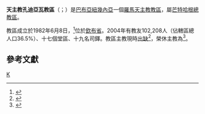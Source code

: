 {{Refimprove|time=2019-09-01T09:12:54+00:00}}
{{noteTA
|G1 = TO
}}
{{Infobox Roman Catholic diocese
|Roman Catholic Diocese of = 天主教孔迪亞瓦教區
|Latin name of diocese = Dioecesis Kundiavana
|image = Chimbu in Papua New Guinea.svg
|caption =教區位置
|location = [[巴布亞紐幾內亞|巴布亞紐幾內亞]]
|territory =[[欽布省|欽布省]]
|population = 102,208
|rite = 拉丁禮
|patron =
|province =芒特哈根
|established = 1982年
|cathedral = [[進教之佑主教座堂_(孔迪亞瓦)|進教之佑主教座堂]]
|co-cathedral = 
|leadership = 主教
|website =
|pope = {{incumbent pope}}
|ordinary = （[[教座出缺|教座出缺]]）
|coadjutor bishop =
|auxiliary =
|emeritus = {{link-nl|亨利·特-馬爾森|Henk te Maarssen}}
}}

'''天主教孔迪亞瓦教區'''（{{lang-la|Dioecesis Kundiavana}}；{{lang-en|Diocese of Kundiawa}}）是[[巴布亞紐幾內亞|巴布亞紐幾內亞]]一個[[羅馬天主教|羅馬天主教]][[教區|教區]]，屬[[天主教芒特哈根總教區|芒特哈根總教區]]。

教區成立於1982年6月8日，<ref>{{cite web |title=KUNDIAVANA* |url=https://w2.vatican.va/content/john-paul-ii/la/apost_constitutions/documents/hf_jp-ii_apc_19820608_kundiavana.html |publisher=Libreria Editrice Vaticana |accessdate=2019-09-01 |archiveurl=https://web.archive.org/web/20190901090022/https://w2.vatican.va/content/john-paul-ii/la/apost_constitutions/documents/hf_jp-ii_apc_19820608_kundiavana.html |archivedate=2019-09-01 |language=la |date=1982-06-08 |dead-url=no }}</ref>位於[[欽布省|欽布省]]。2004年有教友102,208人（佔轄區總人口36.5%）、十七個堂區、十九名司鐸。教區主教現時[[教座出缺|出缺]]<ref>{{cite press release |title=Resignations and Appointments, 26.07.2019 |url=https://press.vatican.va/content/salastampa/en/bollettino/pubblico/2019/07/26/190726a.html |publisher=Holy See Press Office |accessdate=2019-09-01 |archiveurl=https://web.archive.org/web/20190901081044/https://press.vatican.va/content/salastampa/en/bollettino/pubblico/2019/07/26/190726a.html |archivedate=2019-09-01 |language=en |date=2019-07-26 |dead-url=no }}</ref>，榮休主教為{{link-nl|亨利·特-馬爾森|Henk te Maarssen}}<ref>{{cite press release |title=RINUNCE E NOMINE, 12.01.2009 |url=https://press.vatican.va/content/salastampa/it/bollettino/pubblico/2009/01/12/0020/00051.html |publisher=Sala Stampa della Santa Sede |accessdate=2019-09-01 |archiveurl=https://web.archive.org/web/20190901091025/https://press.vatican.va/content/salastampa/it/bollettino/pubblico/2009/01/12/0020/00051.html |archivedate=2019-09-01 |date=2009-01-12 |dead-url=no }}</ref>。

==參考文獻==
{{reflist}}

{{巴布亞紐幾內亞天主教教區}}
[[Category:巴布亞紐幾內亞天主教教區|K]]